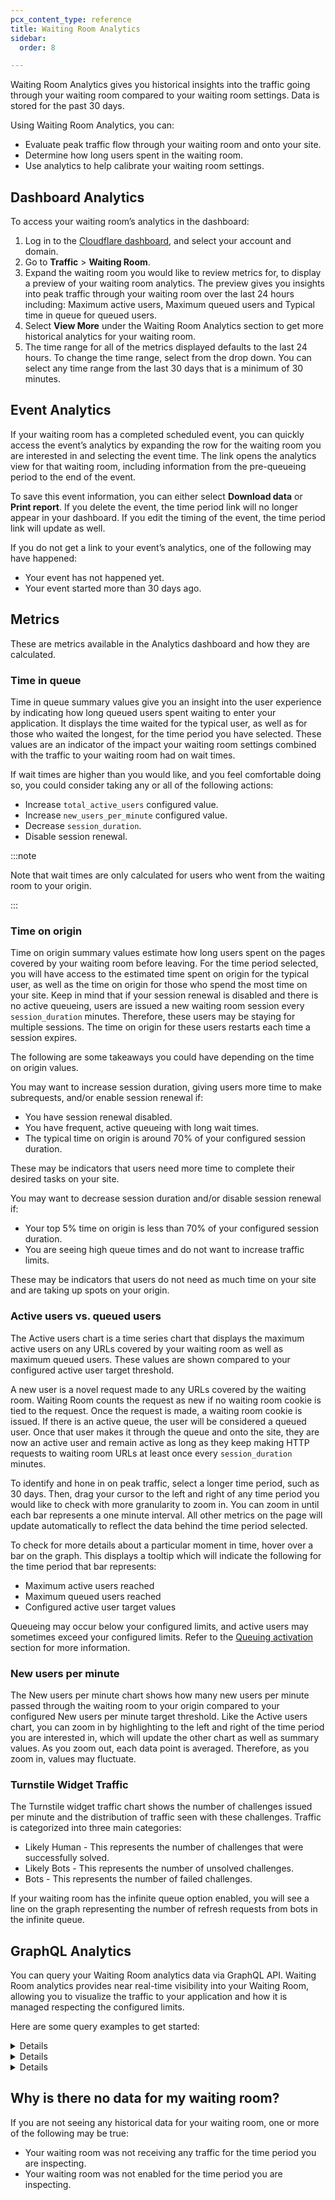 ```yaml
---
pcx_content_type: reference
title: Waiting Room Analytics
sidebar:
  order: 8

---
```



Waiting Room Analytics gives you historical insights into the traffic going through your waiting room compared to your waiting room settings. Data is stored for the past 30 days.

Using Waiting Room Analytics, you can:

* Evaluate peak traffic flow through your waiting room and onto your site.
* Determine how long users spent in the waiting room.
* Use analytics to help calibrate your waiting room settings.

## ​Dashboard Analytics

To access your waiting room’s analytics in the dashboard:

1. Log in to the [Cloudflare dashboard](https://dash.cloudflare.com/), and select your account and domain.
2. Go to **Traffic** > **Waiting Room**.
3. Expand the waiting room you would like to review metrics for, to display a preview of your waiting room analytics. The preview gives you insights into peak traffic through your waiting room over the last 24 hours including: Maximum active users, Maximum queued users and Typical time in queue for queued users.
4. Select **View More** under the Waiting Room Analytics section to get more historical analytics for your waiting room.
5. The time range for all of the metrics displayed defaults to the last 24 hours. To change the time range, select from the drop down. You can select any time range from the last 30 days that is a minimum of 30 minutes.

## Event Analytics

If your waiting room has a completed scheduled event, you can quickly access the event’s analytics by expanding the row for the waiting room you are interested in and selecting the event time. The link opens the analytics view for that waiting room, including information from the pre-queueing period to the end of the event.

To save this event information, you can either select **Download data** or **Print report**. If you delete the event, the time period link will no longer appear in your dashboard. If you edit the timing of the event, the time period link will update as well.

If you do not get a link to your event’s analytics, one of the following may have happened:

* Your event has not happened yet.
* Your event started more than 30 days ago.

## Metrics

These are metrics available in the Analytics dashboard and how they are calculated.

### Time in queue

Time in queue summary values give you an insight into the user experience by indicating how long queued users spent waiting to enter your application. It displays the time waited for the typical user, as well as for those who waited the longest, for the time period you have selected. These values are an indicator of the impact your waiting room settings combined with the traffic to your waiting room had on wait times.

If wait times are higher than you would like, and you feel comfortable doing so, you could consider taking any or all of the following actions:

* Increase `total_active_users` configured value.
* Increase `new_users_per_minute` configured value.
* Decrease `session_duration`.
* Disable session renewal.

:::note


Note that wait times are only calculated for users who went from the waiting room to your origin.


:::

### Time on origin

Time on origin summary values estimate how long users spent on the pages covered by your waiting room before leaving. For the time period selected, you will have access to the estimated time spent on origin for the typical user, as well as the time on origin for those who spend the most time on your site. Keep in mind that if your session renewal is disabled and there is no active queueing, users are issued a new waiting room session every `session_duration` minutes.  Therefore, these users may be staying for multiple sessions.  The time on origin for these users restarts each time a session expires.

The following are some takeaways you could have depending on the time on origin values.

You may want to increase session duration, giving users more time to make subrequests, and/or enable session renewal if:

* You have session renewal disabled.
* You have frequent, active queueing with long wait times.
* The typical time on origin is around 70% of your configured session duration.

These may be indicators that users need more time to complete their desired tasks on your site.

You may want to decrease session duration and/or disable session renewal if:

* Your top 5% time on origin is less than 70% of your configured session duration.
* You are seeing high queue times and do not want to increase traffic limits.

These may be indicators that users do not need as much time on your site and are taking up spots on your origin.

### Active users vs. queued users

The Active users chart is a time series chart that displays the maximum active users on any URLs covered by your waiting room as well as maximum queued users. These values are shown compared to your configured active user target threshold.

A new user is a novel request made to any URLs covered by the waiting room. Waiting Room counts the request as new if no waiting room cookie is tied to the request. Once the request is made, a waiting room cookie is issued. If there is an active queue, the user will be considered a queued user. Once that user makes it through the queue and onto the site, they are now an active user and remain active as long as they keep making HTTP requests to waiting room URLs at least once every `session_duration` minutes.

To identify and hone in on peak traffic, select a longer time period, such as 30 days. Then, drag your cursor to the left and right of any time period you would like to check with more granularity to zoom in. You can zoom in until each bar represents a one minute interval. All other metrics on the page will update automatically to reflect the data behind the time period selected.

To check for more details about a particular moment in time, hover over a bar on the graph. This displays a tooltip which will indicate the following for the time period that bar represents:

* Maximum active users reached
* Maximum queued users reached
* Configured active user target values

Queueing may occur below your configured limits, and active users may sometimes exceed your configured limits. Refer to the [Queuing activation](/waiting-room/how-to/monitor-waiting-room/#queueing-activation) section for more information.

### New users per minute

The New users per minute chart shows how many new users per minute passed through the waiting room to your origin compared to your configured New users per minute target threshold. Like the Active users chart, you can zoom in by highlighting to the left and right of the time period you are interested in, which will update the other chart as well as summary values. As you zoom out, each data point is averaged. Therefore, as you zoom in, values may fluctuate.

### Turnstile Widget Traffic

The Turnstile widget traffic chart shows the number of challenges issued per minute and the distribution of traffic seen with these challenges. Traffic is categorized into three main categories: 

- Likely Human - This represents the number of challenges that were successfully solved. 
- Likely Bots - This represents the number of unsolved challenges.
- Bots - This represents the number of failed challenges.

If your waiting room has the infinite queue option enabled, you will see a line on the graph representing the number of refresh requests from bots in the infinite queue.

## ​​GraphQL Analytics

You can query your Waiting Room analytics data via GraphQL API. Waiting Room analytics provides near real-time visibility into your Waiting Room, allowing you to visualize the traffic to your application and how it is managed respecting the configured limits.

Here are some query examples to get started:


<Details header="Fetch values for total active users and new users per minute over a certain period.">

This is a simple query to fetch metrics values. You can filter the data with the zone tag and query the  `waitingRoomAnalyticsAdaptive` dataset. In this example, we have applied this query only on two metrics, but you can explore the schema and fetch the raw values from the GraphQL dataset without applying any aggregation methods.

```bash title="Request"
{
  viewer {
    zones(filter: {zoneTag: "example-zone"}) {
      waitingRoomAnalyticsAdaptive(limit: 3, filter: {datetime_gt: "2023-03-05T19:14:30Z", datetime_lt: "2023-03-07T19:13:00Z", waitingRoomId: "example-waiting-room-id"}) { 
        totalActiveUsers
          newUsersPerMinutes
      }
    }
  }
```

```json title="Response"
{
  "data": {
    "viewer": {
      "zones": [
        {
          "waitingRoomAnalyticsAdaptive": [
            {
              "newUsersPerMinute": 77,
              "totalActiveUsers": 1023
            },
            {
              "newUsersPerMinute": 113,
              "totalActiveUsers": 1009
            },
            {
              "newUsersPerMinute": 99,
              "totalActiveUsers": 927
            }
          ]
        }
      ]
    }
  },
  "errors": null
}
```


</Details>


<Details header="Find the average of total active users and new users per minute over a certain period, and aggregate this data over a period of 15 minutes.">

This query calculates the average of total active users and new users per minute. The time dimension in the query is 15 minutes, therefore the data is aggregated over 15 minutes for the selected time period.

```bash title="Request"
{
  viewer {
    zones(filter: {zoneTag: "example-zone"}) {
      waitingRoomAnalyticsAdaptiveGroups(limit: 10, filter: {datetime_geq: "2023-03-15T04:00:00Z", datetime_leq: "2023-03-15T04:45:00Z", waitingRoomId: "example-waiting-room-id"}, orderBy: [datetimeFifteenMinutes_ASC]) {
        avg {
          totalActiveUsers
          newUsersPerMinute
        }
        dimensions {
          datetimeFifteenMinutes
        }
      }
```

```json title="Response"
{
  "data": {
    "viewer": {
      "zones": [
        {
          "waitingRoomAnalyticsAdaptiveGroups": [
            {
              "avg": {
                "newUsersPerMinute": 119,
                "totalActiveUsers": 1180
              },
              "dimensions": {
                "datetimeFifteenMinutes": "2023-03-15T04:00:00Z"
              }
            },
            {
              "avg": {
                "newUsersPerMinute": 146,
                "totalActiveUsers": 961
              },
              "dimensions": {
                "datetimeFifteenMinutes": "2023-03-15T04:15:00Z"
              }
            },
            {
              "avg": {
                "newUsersPerMinute": 144,
                "totalActiveUsers": 1015
              },
              "dimensions": {
                "datetimeFifteenMinutes": "2023-03-15T04:30:00Z"
              }
            }
          ]
        }
      ]
    }
  },
  "errors": null
}
```


</Details>


<Details header="Find the weighted averages of time on origin (50th percentile) and total time waited (90th percentile) for a certain period and aggregate this data over one hour.">

This query calculates the weighted averages of the metrics for a certain period of time aggregated hourly.

```bash title="Request"
{
  viewer {
    zones(filter: {zoneTag: "example-zone"}) {
      waitingRoomAnalyticsAdaptiveGroups(limit: 10, filter: {datetime_geq: "2023-03-15T04:00:00Z", datetime_leq: "2023-03-15T04:45:00Z", waitingRoomId: "example-waiting-room-id"}, orderBy: [datetimeHour_ASC]) {
        avgWeighted {
          timeOnOriginP50
          totalTimeWaitedP90
        }
        dimensions {
          datetimeHour
        }
      }
```

```json title="Response"
{
  "data": {
    "viewer": {
      "zones": [
        {
          "waitingRoomAnalyticsAdaptiveGroups": [
            {
              "avgWeighted": {
                "timeOnOriginP50": 99.19,
                "totalTimeWaitedP90": 1625.63
              },
              "dimensions": {
                "datetimeHour": "2023-03-15T04:00:00Z"
              }
            }
          ]
        }
      ]
    }
  },
  "errors": null
}
```


</Details>

## Why is there no data for my waiting room?

If you are not seeing any historical data for your waiting room, one or more of the following may be true:

* Your waiting room was not receiving any traffic for the time period you are inspecting.
* Your waiting room was not enabled for the time period you are inspecting.
